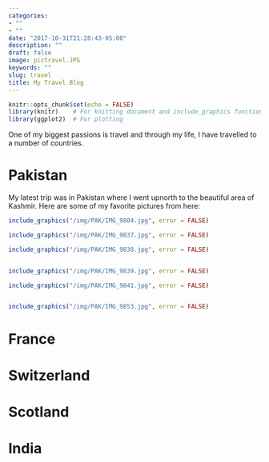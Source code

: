 ```yaml
---
categories:
- ""
- ""
date: "2017-10-31T21:28:43-05:00"
description: ""
draft: false
image: pictravel.JPG
keywords: ""
slug: travel
title: My Travel Blog
---
```


```r
knitr::opts_chunk$set(echo = FALSE)
library(knitr)    # For knitting document and include_graphics function
library(ggplot2)  # For plotting


```

One of my biggest passions is travel and through my life, I have travelled to a number of countries.

# Pakistan

My latest trip was in Pakistan where I went upnorth to the beautiful area of Kashmir. Here are some of my favorite pictures from here:

```r


include_graphics("/img/PAK/IMG_9804.jpg", error = FALSE)

include_graphics("/img/PAK/IMG_9837.jpg", error = FALSE)

```


```r
include_graphics("/img/PAK/IMG_9838.jpg", error = FALSE)


include_graphics("/img/PAK/IMG_9839.jpg", error = FALSE)
```


```r
include_graphics("/img/PAK/IMG_9841.jpg", error = FALSE)


include_graphics("/img/PAK/IMG_9853.jpg", error = FALSE)
```

# France

# Switzerland

# Scotland

# India
